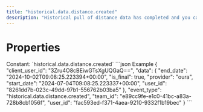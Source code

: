 ```yaml
---
title: "historical.data.distance.created"
description: "Historical pull of distance data has completed and you can now pull data for this resource."
---
```

# Properties
<ResponseField name="event_type" type="const string" required="true">
Constant: `historical.data.distance.created`
</ResponseField>
<ResponseField name="team_id" type="string" required="true">
</ResponseField>
<ResponseField name="user_id" type="string" required="true">
</ResponseField>
<ResponseField name="client_user_id" type="string" required="true">
</ResponseField>
<ResponseField name="data" type="HistoricalDataCreated" required="true">
<Expandable title="HistoricalDataCreated" defaultOpen="true">
<ResponseField name="user_id" type="string" required="true">
</ResponseField>
<ResponseField name="start_date" type="string" required="true">
</ResponseField>
<ResponseField name="end_date" type="string" required="true">
</ResponseField>
<ResponseField name="is_final" type="boolean" required="true">
</ResponseField>
<ResponseField name="provider" type="string" required="true">
</ResponseField>
</Expandable>
</ResponseField>
<ResponseExample>
```json Example
{
  "client_user_id": "3Zru4O8cBEiwGTsXgUQGaQ==",
  "data": {
    "end_date": "2024-10-02T09:08:25.223394+00:00",
    "is_final": true,
    "provider": "oura",
    "start_date": "2024-07-04T09:08:25.223337+00:00",
    "user_id": "8261dd7b-023c-49dd-97b1-556762b03ba5"
  },
  "event_type": "historical.data.distance.created",
  "team_id": "e89cc9fe-e1c0-41bc-a83a-728b8cb1056f",
  "user_id": "fac593ed-f371-4aea-9210-9332f1b19bec"
}
```
</ResponseExample>
